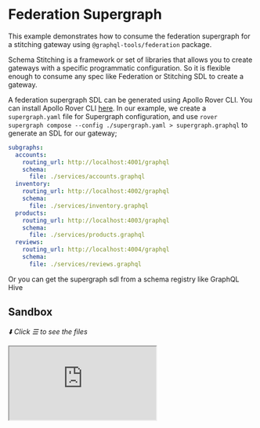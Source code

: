 # Federation Supergraph

This example demonstrates how to consume the federation supergraph for a stitching gateway using
`@graphql-tools/federation` package.

Schema Stitching is a framework or set of libraries that allows you to create gateways with a
specific programmatic configuration. So it is flexible enough to consume any spec like Federation or
Stitching SDL to create a gateway.

A federation supergraph SDL can be generated using Apollo Rover CLI. You can install Apollo Rover
CLI [here](https://www.apollographql.com/docs/rover/getting-started). In our example, we create a
`supergraph.yaml` file for Supergraph configuration, and use
`rover supergraph compose --config ./supergraph.yaml > supergraph.graphql` to generate an SDL for
our gateway;

```yaml
subgraphs:
  accounts:
    routing_url: http://localhost:4001/graphql
    schema:
      file: ./services/accounts.graphql
  inventory:
    routing_url: http://localhost:4002/graphql
    schema:
      file: ./services/inventory.graphql
  products:
    routing_url: http://localhost:4003/graphql
    schema:
      file: ./services/products.graphql
  reviews:
    routing_url: http://localhost:4004/graphql
    schema:
      file: ./services/reviews.graphql
```

Or you can get the supergraph sdl from a schema registry like GraphQL Hive

## Sandbox

_⬇️ Click ☰ to see the files_

<iframe
  src="https://codesandbox.io/embed/github/ardatan/schema-stitching/tree/master/examples/federation-supergraph?codemirror=1&fontsize=14&initialpath=/graphql&file=/src/gateway.ts&theme=dark"
  className="mt-6 w-full h-[500px] rounded-md"
  title="federation-supergraph"
  allow="geolocation; microphone; camera; midi; vr; accelerometer; gyroscope; payment; ambient-light-sensor; encrypted-media; usb"
  sandbox="allow-forms allow-modals allow-popups allow-presentation allow-same-origin allow-scripts"
/>

> You can also see the project on GitHub
> [here](https://github.com/ardatan/schema-stitching/tree/master/examples/federation-supergraph).

The following services are available for interactive queries:

- **Stitched gateway:** listening on 4000/graphql
- _Accounts_ subservice\_: listening on 4001/graphql
- _Inventory_ subservice\_: listening on 4002/GraphQL
- _Products_ subservice\_: listening on 4003/graphql
- _Reviews_ subservice\_: listening on 4004/graphql

This example is based on the
[Federation intro example](https://www.apollographql.com/docs/federation/#concern-based-separation).

## Summary

You can use `getStitchedSchemaFromSupergraphSdl` from `@graphql-tools/federation` to consume a
supergraph and get an executable `GraphQLSchema` that you can use with any GraphQL server or execute
it locally.

```ts
import { readFileSync } from 'fs'
import { createServer } from 'node:http'
import { createYoga } from 'graphql-yoga'
import { getStitchedSchemaFromSupergraphSdl } from '@graphql-tools/federation'

// This doesn't have to be from a file system, it can be fetched via HTTP from a schema registry
const supergraphSdl = readFileSync('./supergraph.graphql').toString()
const schema = await getStitchedSchemaFromSupergraphSdl({ supergraphSdl })
const yoga = createYoga({ schema })
const server = createServer(yoga)

server.listen(4000, () => {
  console.log(`🚀 Server ready at http://localhost:4000/graphql`)
})
```

> Subscriptions are supported without the need of any additional configuration.
